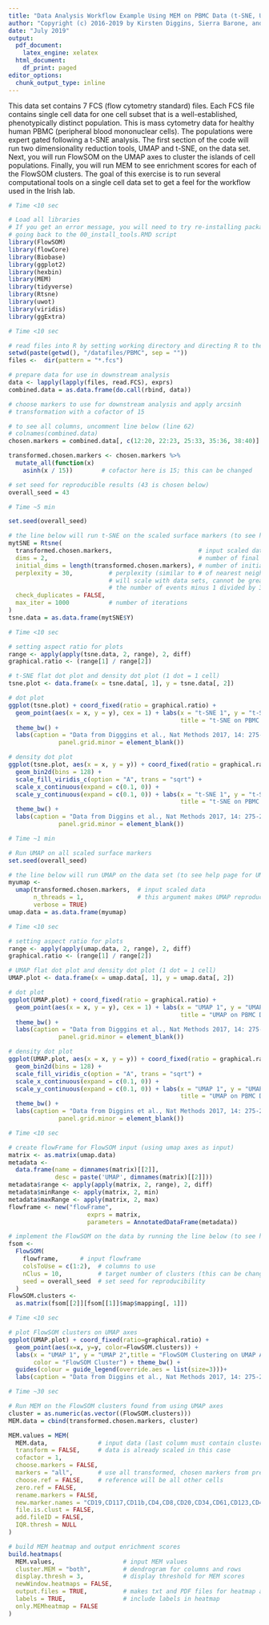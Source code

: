 ```yaml
---
title: "Data Analysis Workflow Example Using MEM on PBMC Data (t-SNE, UMAP, FlowSOM, MEM)"
author: "Copyright (c) 2016-2019 by Kirsten Diggins, Sierra Barone, and Jonathan Irish, All Rights Reserved; see EULA-MEM.text for MEM license information"
date: "July 2019"
output:
  pdf_document:
    latex_engine: xelatex
  html_document:
    df_print: paged
editor_options:
  chunk_output_type: inline
---
```


This data set contains 7 FCS (flow cytometry standard) files. Each FCS file 
contains single cell data for one cell subset that is a well-established, 
phenotypically distinct population. This is mass cytometry data for healthy 
human PBMC (peripheral blood mononuclear cells). The populations were expert 
gated following a t-SNE analysis. The first section of the code will run two
dimensionality reduction tools, UMAP and t-SNE, on the data set. Next, you 
will run FlowSOM on the UMAP axes to cluster the islands of cell populations.
Finally, you will run MEM to see enrichment scores for each of the FlowSOM
clusters. The goal of this exercise is to run several computational tools on
a single cell data set to get a feel for the workflow used in the Irish lab. 

```r
# Time <10 sec

# Load all libraries
# If you get an error message, you will need to try re-installing packages by 
# going back to the 00_install_tools.RMD script
library(FlowSOM)
library(flowCore)
library(Biobase)
library(ggplot2)
library(hexbin)
library(MEM)
library(tidyverse)
library(Rtsne)
library(uwot)
library(viridis)
library(ggExtra)
```

```r
# Time <10 sec

# read files into R by setting working directory and directing R to the fcs files
setwd(paste(getwd(), "/datafiles/PBMC", sep = ""))
files <-  dir(pattern = "*.fcs")

# prepare data for use in downstream analysis
data <- lapply(lapply(files, read.FCS), exprs)
combined.data = as.data.frame(do.call(rbind, data))

# choose markers to use for downstream analysis and apply arcsinh
# transformation with a cofactor of 15

# to see all columns, uncomment line below (line 62)
# colnames(combined.data)
chosen.markers = combined.data[, c(12:20, 22:23, 25:33, 35:36, 38:40)] # columns to use

transformed.chosen.markers <- chosen.markers %>%
  mutate_all(function(x)
    asinh(x / 15))        # cofactor here is 15; this can be changed

# set seed for reproducible results (43 is chosen below)
overall_seed = 43
```

```r
# Time ~5 min

set.seed(overall_seed)

# the line below will run t-SNE on the scaled surface markers (to see help page for t-SNE, type "?Rtsne -- enter" in console)
mytSNE = Rtsne(
  transformed.chosen.markers,                        # input scaled data
  dims = 2,                                          # number of final dimensions
  initial_dims = length(transformed.chosen.markers), # number of initial dimensions
  perplexity = 30,          # perplexity (similar to # of nearest neighbors, 
                            # will scale with data sets, cannot be greater than
                            # the number of events minus 1 divided by 3)
  check_duplicates = FALSE, 
  max_iter = 1000           # number of iterations
)
tsne.data = as.data.frame(mytSNE$Y)
```

```r
# Time <10 sec

# setting aspect ratio for plots
range <- apply(apply(tsne.data, 2, range), 2, diff)
graphical.ratio <- (range[1] / range[2])

# t-SNE flat dot plot and density dot plot (1 dot = 1 cell)
tsne.plot <- data.frame(x = tsne.data[, 1], y = tsne.data[, 2])

# dot plot
ggplot(tsne.plot) + coord_fixed(ratio = graphical.ratio) + 
  geom_point(aes(x = x, y = y), cex = 1) + labs(x = "t-SNE 1", y = "t-SNE 2", 
                                                title = "t-SNE on PBMC Data") + 
  theme_bw() + 
  labs(caption = "Data from Digggins et al., Nat Methods 2017, 14: 275-278 \nFlow Repository: FR-FCM-ZY63") + theme(panel.grid.major = element_blank(),
              panel.grid.minor = element_blank())

# density dot plot
ggplot(tsne.plot, aes(x = x, y = y)) + coord_fixed(ratio = graphical.ratio)  + 
  geom_bin2d(bins = 128) +
  scale_fill_viridis_c(option = "A", trans = "sqrt") + 
  scale_x_continuous(expand = c(0.1, 0)) +
  scale_y_continuous(expand = c(0.1, 0)) + labs(x = "t-SNE 1", y = "t-SNE 2", 
                                                title = "t-SNE on PBMC Data") + 
  theme_bw() + 
  labs(caption = "Data from Diggins et al., Nat Methods 2017, 14: 275-278 \nFlow Repository: FR-FCM-ZY63") + theme(panel.grid.major = element_blank(),
              panel.grid.minor = element_blank())
```

```r
# Time ~1 min

# Run UMAP on all scaled surface markers
set.seed(overall_seed)

# the line below will run UMAP on the data set (to see help page for UMAP, type "UMAP -- enter" in console)
myumap <-
  umap(transformed.chosen.markers,  # input scaled data
       n_threads = 1,               # this argument makes UMAP reproducible
       verbose = TRUE)
umap.data = as.data.frame(myumap)
```

```r
# Time <10 sec

# setting aspect ratio for plots
range <- apply(apply(umap.data, 2, range), 2, diff)
graphical.ratio <- (range[1] / range[2])

# UMAP flat dot plot and density dot plot (1 dot = 1 cell)
UMAP.plot <- data.frame(x = umap.data[, 1], y = umap.data[, 2])

# dot plot
ggplot(UMAP.plot) + coord_fixed(ratio = graphical.ratio) + 
  geom_point(aes(x = x, y = y), cex = 1) + labs(x = "UMAP 1", y = "UMAP 2", 
                                                title = "UMAP on PBMC Data") + 
  theme_bw() + 
  labs(caption = "Data from Digggins et al., Nat Methods 2017, 14: 275-278 \nFlow Repository: FR-FCM-ZY63") + theme(panel.grid.major = element_blank(),
              panel.grid.minor = element_blank())

# density dot plot
ggplot(UMAP.plot, aes(x = x, y = y)) + coord_fixed(ratio = graphical.ratio)  + 
  geom_bin2d(bins = 128) +
  scale_fill_viridis_c(option = "A", trans = "sqrt") + 
  scale_x_continuous(expand = c(0.1, 0)) +
  scale_y_continuous(expand = c(0.1, 0)) + labs(x = "UMAP 1", y = "UMAP 2", 
                                                title = "UMAP on PBMC Data") + 
  theme_bw() + 
  labs(caption = "Data from Diggins et al., Nat Methods 2017, 14: 275-278 \nFlow Repository: FR-FCM-ZY63") + theme(panel.grid.major = element_blank(),
              panel.grid.minor = element_blank())
```

```r
# Time <10 sec

# create flowFrame for FlowSOM input (using umap axes as input)
matrix <- as.matrix(umap.data)
metadata <-
  data.frame(name = dimnames(matrix)[[2]],
             desc = paste('UMAP', dimnames(matrix)[[2]]))
metadata$range <- apply(apply(matrix, 2, range), 2, diff)
metadata$minRange <- apply(matrix, 2, min)
metadata$maxRange <- apply(matrix, 2, max)
flowframe <- new("flowFrame",
                      exprs = matrix,
                      parameters = AnnotatedDataFrame(metadata))

# implement the FlowSOM on the data by running the line below (to see help page for FlowSOM, type "FlowSOM -- enter" in console)
fsom <-
  FlowSOM(
    flowframe,      # input flowframe 
    colsToUse = c(1:2),  # columns to use 
    nClus = 10,          # target number of clusters (this can be changed)
    seed = overall_seed  # set seed for reproducibility
  )
FlowSOM.clusters <-
  as.matrix(fsom[[2]][fsom[[1]]$map$mapping[, 1]])
```

```r
# Time <10 sec

# plot FlowSOM clusters on UMAP axes
ggplot(UMAP.plot) + coord_fixed(ratio=graphical.ratio) + 
  geom_point(aes(x=x, y=y, color=FlowSOM.clusters)) + 
  labs(x = "UMAP 1", y = "UMAP 2",title = "FlowSOM Clustering on UMAP Axes", 
       color = "FlowSOM Cluster") + theme_bw() + 
  guides(colour = guide_legend(override.aes = list(size=3)))+
  labs(caption = "Data from Diggins et al., Nat Methods 2017, 14: 275-278 \nFlow Repository: FR-FCM-ZY63")
```

```r
# Time ~30 sec

# Run MEM on the FlowSOM clusters found from using UMAP axes
cluster = as.numeric(as.vector((FlowSOM.clusters)))
MEM.data = cbind(transformed.chosen.markers, cluster)

MEM.values = MEM(
  MEM.data,              # input data (last column must contain cluster values)
  transform = FALSE,     # data is already scaled in this case
  cofactor = 1,
  choose.markers = FALSE,
  markers = "all",       # use all transformed, chosen markers from previous selection
  choose.ref = FALSE,    # reference will be all other cells
  zero.ref = FALSE,
  rename.markers = FALSE,
  new.marker.names = "CD19,CD117,CD11b,CD4,CD8,CD20,CD34,CD61,CD123,CD45RA,CD45,CD10,CD33,CD11c,CD14,CD69,CD15,CD16,CD44,CD38,CD25,CD3,IgM,HLA-DR,CD56", # rename channels for labels
  file.is.clust = FALSE,
  add.fileID = FALSE,
  IQR.thresh = NULL
)

# build MEM heatmap and output enrichment scores
build.heatmaps(
  MEM.values,                   # input MEM values
  cluster.MEM = "both",         # dendrogram for columns and rows
  display.thresh = 3,           # display threshold for MEM scores
  newWindow.heatmaps = FALSE,
  output.files = TRUE,          # makes txt and PDF files for heatmap and MEM scores
  labels = TRUE,                # include labels in heatmap
  only.MEMheatmap = FALSE
)
```


